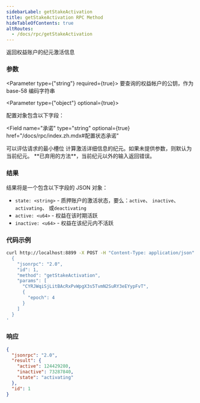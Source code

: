 ```yaml
---
sidebarLabel: getStakeActivation
title: getStakeActivation RPC Method
hideTableOfContents: true
altRoutes:
  - /docs/rpc/getStakeActivation
---
```


返回权益账户的纪元激活信息

<DocSideBySide>

<DocLeftSide>

### 参数

<Parameter type={"string"} required={true}>
  要查询的权益帐户的公钥，作为 base-58 编码字符串
</Parameter>

<Parameter type={"object"} optional={true}>

配置对象包含以下字段：

<Field
  name="承诺"
  type="string"
  optional={true}
  href="/docs/rpc/index.zh.mdx#配置状态承诺"
></Field>

<Field name="minContextSlot" type="number" optional={true}>
  可以评估请求的最小槽位
</Field>

<Field name="纪元" type="u64" optional={true}>
  计算激活详细信息的纪元。如果未提供参数，则默认为当前纪元。
  **已弃用的方法**，当前纪元以外的输入返回错误。
</Field>

</Parameter>

### 结果

结果将是一个包含以下字段的 JSON 对象：

- `state: <string>` - 质押账户的激活状态，要么：`active`、
  `inactive`、`activating`、 或`deactivating`
- `active: <u64>` - 权益在该时期活跃
- `inactive: <u64>` - 权益在该纪元内不活跃

</DocLeftSide>

<DocRightSide>

### 代码示例

```bash
curl http://localhost:8899 -X POST -H "Content-Type: application/json" -d '
  {
    "jsonrpc": "2.0",
    "id": 1,
    "method": "getStakeActivation",
    "params": [
      "CYRJWqiSjLitBAcRxPvWpgX3s5TvmN2SuRY3eEYypFvT",
      {
        "epoch": 4
      }
    ]
  }
'
```

### 响应

```json
{
  "jsonrpc": "2.0",
  "result": {
    "active": 124429280,
    "inactive": 73287840,
    "state": "activating"
  },
  "id": 1
}
```

</DocRightSide>
</DocSideBySide>

